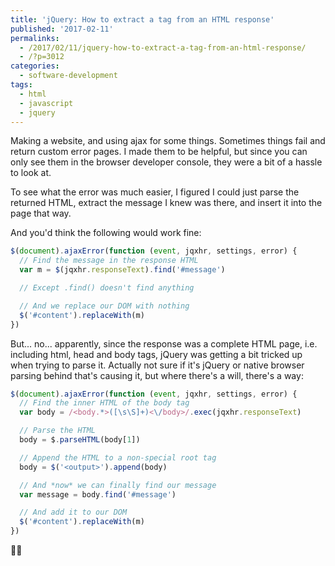 ---
title: 'jQuery: How to extract a tag from an HTML response'
published: '2017-02-11'
permalinks:
  - /2017/02/11/jquery-how-to-extract-a-tag-from-an-html-response/
  - /?p=3012
categories:
  - software-development
tags:
  - html
  - javascript
  - jquery
---

Making a website, and using ajax for some things. Sometimes things fail and return custom error pages. I made them to be helpful, but since you can only see them in the browser developer console, they were a bit of a hassle to look at.

To see what the error was much easier, I figured I could just parse the returned HTML, extract the message I knew was there, and insert it into the page that way.

And you'd think the following would work fine:

```js
$(document).ajaxError(function (event, jqxhr, settings, error) {
  // Find the message in the response HTML
  var m = $(jqxhr.responseText).find('#message')

  // Except .find() doesn't find anything

  // And we replace our DOM with nothing
  $('#content').replaceWith(m)
})
```

But... no... apparently, since the response was a complete HTML page, i.e. including html, head and body tags, jQuery was getting a bit tricked up when trying to parse it. Actually not sure if it's jQuery or native browser parsing behind that's causing it, but where there's a will, there's a way:

```js
$(document).ajaxError(function (event, jqxhr, settings, error) {
  // Find the inner HTML of the body tag
  var body = /<body.*>([\s\S]+)<\/body>/.exec(jqxhr.responseText)

  // Parse the HTML
  body = $.parseHTML(body[1])

  // Append the HTML to a non-special root tag
  body = $('<output>').append(body)

  // And *now* we can finally find our message
  var message = body.find('#message')

  // And add it to our DOM
  $('#content').replaceWith(m)
})
```

🤷‍♂️
